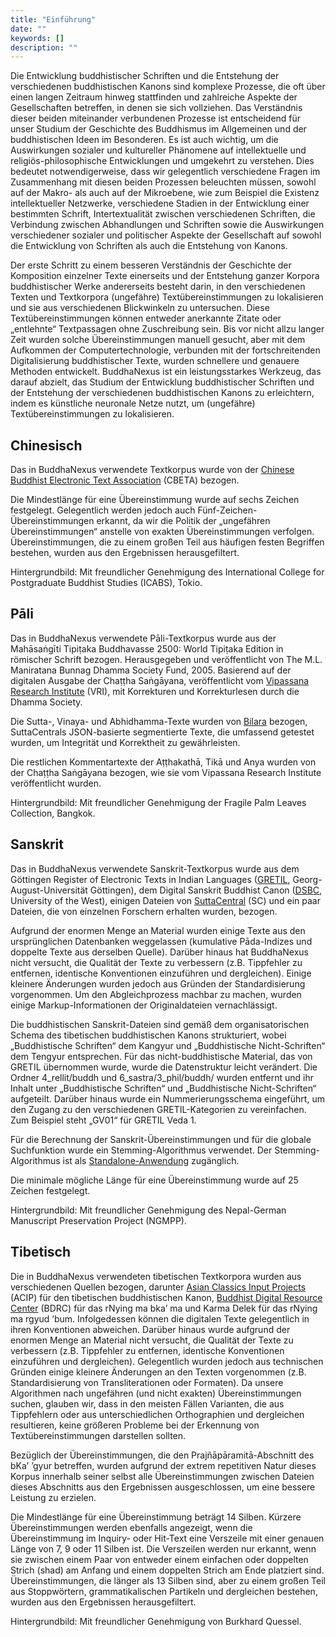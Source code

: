 ```yaml
---
title: "Einführung"
date: ""
keywords: []
description: ""
---
```


Die Entwicklung buddhistischer Schriften und die Entstehung der verschiedenen buddhistischen Kanons sind komplexe Prozesse, die oft über einen langen Zeitraum hinweg stattfinden und zahlreiche Aspekte der Gesellschaften betreffen, in denen sie sich vollziehen. Das Verständnis dieser beiden miteinander verbundenen Prozesse ist entscheidend für unser Studium der Geschichte des Buddhismus im Allgemeinen und der buddhistischen Ideen im Besonderen. Es ist auch wichtig, um die Auswirkungen sozialer und kultureller Phänomene auf intellektuelle und religiös-philosophische Entwicklungen und umgekehrt zu verstehen. Dies bedeutet notwendigerweise, dass wir gelegentlich verschiedene Fragen im Zusammenhang mit diesen beiden Prozessen beleuchten müssen, sowohl auf der Makro- als auch auf der Mikroebene, wie zum Beispiel die Existenz intellektueller Netzwerke, verschiedene Stadien in der Entwicklung einer bestimmten Schrift, Intertextualität zwischen verschiedenen Schriften, die Verbindung zwischen Abhandlungen und Schriften sowie die Auswirkungen verschiedener sozialer und politischer Aspekte der Gesellschaft auf sowohl die Entwicklung von Schriften als auch die Entstehung von Kanons.

Der erste Schritt zu einem besseren Verständnis der Geschichte der Komposition einzelner Texte einerseits und der Entstehung ganzer Korpora buddhistischer Werke andererseits besteht darin, in den verschiedenen Texten und Textkorpora (ungefähre) Textübereinstimmungen zu lokalisieren und sie aus verschiedenen Blickwinkeln zu untersuchen. Diese Textübereinstimmungen können entweder anerkannte Zitate oder „entlehnte“ Textpassagen ohne Zuschreibung sein. Bis vor nicht allzu langer Zeit wurden solche Übereinstimmungen manuell gesucht, aber mit dem Aufkommen der Computertechnologie, verbunden mit der fortschreitenden Digitalisierung buddhistischer Texte, wurden schnellere und genauere Methoden entwickelt. BuddhaNexus ist ein leistungsstarkes Werkzeug, das darauf abzielt, das Studium der Entwicklung buddhistischer Schriften und der Entstehung der verschiedenen buddhistischen Kanons zu erleichtern, indem es künstliche neuronale Netze nutzt, um (ungefähre) Textübereinstimmungen zu lokalisieren.

## Chinesisch

Das in BuddhaNexus verwendete Textkorpus wurde von der [Chinese Buddhist Electronic Text Association](https://www.cbeta.org/) (CBETA) bezogen.

Die Mindestlänge für eine Übereinstimmung wurde auf sechs Zeichen festgelegt. Gelegentlich werden jedoch auch Fünf-Zeichen-Übereinstimmungen erkannt, da wir die Politik der „ungefähren Übereinstimmungen“ anstelle von exakten Übereinstimmungen verfolgen. Übereinstimmungen, die zu einem großen Teil aus häufigen festen Begriffen bestehen, wurden aus den Ergebnissen herausgefiltert.

Hintergrundbild: Mit freundlicher Genehmigung des International College for Postgraduate Buddhist Studies (ICABS), Tokio.

## Pāli

Das in BuddhaNexus verwendete Pāli-Textkorpus wurde aus der Mahāsaṅgīti Tipiṭaka Buddhavasse 2500: World Tipiṭaka Edition in römischer Schrift bezogen. Herausgegeben und veröffentlicht von The M.L. Maniratana Bunnag Dhamma Society Fund, 2005. Basierend auf der digitalen Ausgabe der Chaṭṭha Saṅgāyana, veröffentlicht vom [Vipassana Research Institute](https://tipitaka.org/) (VRI), mit Korrekturen und Korrekturlesen durch die Dhamma Society.

Die Sutta-, Vinaya- und Abhidhamma-Texte wurden von [Bilara](https://github.com/suttacentral/bilara-data) bezogen, SuttaCentrals JSON-basierte segmentierte Texte, die umfassend getestet wurden, um Integrität und Korrektheit zu gewährleisten.

Die restlichen Kommentartexte der Aṭṭhakathā, Tikā und Anya wurden von der Chaṭṭha Saṅgāyana bezogen, wie sie vom Vipassana Research Institute veröffentlicht wurden.

Hintergrundbild: Mit freundlicher Genehmigung der Fragile Palm Leaves Collection, Bangkok.

## Sanskrit

Das in BuddhaNexus verwendete Sanskrit-Textkorpus wurde aus dem Göttingen Register of Electronic Texts in Indian Languages ([GRETIL](http://gretil.sub.uni-goettingen.de/gretil.html), Georg-August-Universität Göttingen), dem Digital Sanskrit Buddhist Canon ([DSBC](https://www.dsbcproject.org/), University of the West), einigen Dateien von [SuttaCentral](https://www.suttacentral.net/) (SC) und ein paar Dateien, die von einzelnen Forschern erhalten wurden, bezogen.

Aufgrund der enormen Menge an Material wurden einige Texte aus den ursprünglichen Datenbanken weggelassen (kumulative Pāda-Indizes und doppelte Texte aus derselben Quelle). Darüber hinaus hat BuddhaNexus nicht versucht, die Qualität der Texte zu verbessern (z.B. Tippfehler zu entfernen, identische Konventionen einzuführen und dergleichen). Einige kleinere Änderungen wurden jedoch aus Gründen der Standardisierung vorgenommen. Um den Abgleichprozess machbar zu machen, wurden einige Markup-Informationen der Originaldateien vernachlässigt.

Die buddhistischen Sanskrit-Dateien sind gemäß dem organisatorischen Schema des tibetischen buddhistischen Kanons strukturiert, wobei „Buddhistische Schriften“ dem Kangyur und „Buddhistische Nicht-Schriften“ dem Tengyur entsprechen. Für das nicht-buddhistische Material, das von GRETIL übernommen wurde, wurde die Datenstruktur leicht verändert. Die Ordner 4_rellit/buddh und 6_sastra/3_phil/buddh/ wurden entfernt und ihr Inhalt unter „Buddhistische Schriften“ und „Buddhistische Nicht-Schriften“ aufgeteilt. Darüber hinaus wurde ein Nummerierungsschema eingeführt, um den Zugang zu den verschiedenen GRETIL-Kategorien zu vereinfachen. Zum Beispiel steht „GV01“ für GRETIL Veda 1.

Für die Berechnung der Sanskrit-Übereinstimmungen und für die globale Suchfunktion wurde ein Stemming-Algorithmus verwendet. Der Stemming-Algorithmus ist als [Standalone-Anwendung](https://buddhanexus.net/sanskrit-tools) zugänglich.

Die minimale mögliche Länge für eine Übereinstimmung wurde auf 25 Zeichen festgelegt.

Hintergrundbild: Mit freundlicher Genehmigung des Nepal-German Manuscript Preservation Project (NGMPP).

## Tibetisch

Die in BuddhaNexus verwendeten tibetischen Textkorpora wurden aus verschiedenen Quellen bezogen, darunter [Asian Classics Input Projects](https://asianclassics.org/) (ACIP) für den tibetischen buddhistischen Kanon, [Buddhist Digital Resource Center](https://www.tbrc.org/) (BDRC) für das rNying ma bka’ ma und Karma Delek für das rNying ma rgyud ’bum. Infolgedessen können die digitalen Texte gelegentlich in ihren Konventionen abweichen. Darüber hinaus wurde aufgrund der enormen Menge an Material nicht versucht, die Qualität der Texte zu verbessern (z.B. Tippfehler zu entfernen, identische Konventionen einzuführen und dergleichen). Gelegentlich wurden jedoch aus technischen Gründen einige kleinere Änderungen an den Texten vorgenommen (z.B. Standardisierung von Transliterationen oder Formaten). Da unsere Algorithmen nach ungefähren (und nicht exakten) Übereinstimmungen suchen, glauben wir, dass in den meisten Fällen Varianten, die aus Tippfehlern oder aus unterschiedlichen Orthographien und dergleichen resultieren, keine größeren Probleme bei der Erkennung von Textübereinstimmungen darstellen sollten.

Bezüglich der Übereinstimmungen, die den Prajñāpāramitā-Abschnitt des bKa’ ’gyur betreffen, wurden aufgrund der extrem repetitiven Natur dieses Korpus innerhalb seiner selbst alle Übereinstimmungen zwischen Dateien dieses Abschnitts aus den Ergebnissen ausgeschlossen, um eine bessere Leistung zu erzielen.

Die Mindestlänge für eine Übereinstimmung beträgt 14 Silben. Kürzere Übereinstimmungen werden ebenfalls angezeigt, wenn die Übereinstimmung im Inquiry- oder Hit-Text eine Verszeile mit einer genauen Länge von 7, 9 oder 11 Silben ist. Die Verszeilen werden nur erkannt, wenn sie zwischen einem Paar von entweder einem einfachen oder doppelten Strich (shad) am Anfang und einem doppelten Strich am Ende platziert sind. Übereinstimmungen, die länger als 13 Silben sind, aber zu einem großen Teil aus Stoppwörtern, grammatikalischen Partikeln und dergleichen bestehen, wurden aus den Ergebnissen herausgefiltert.

Hintergrundbild: Mit freundlicher Genehmigung von Burkhard Quessel.
